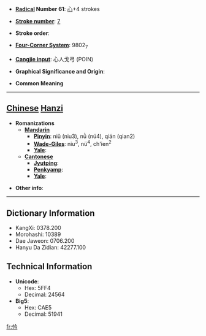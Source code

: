 * '''[[Wiktionary:Chinese radical index| Radical]] Number 61''': [[Wiktionary:Chinese radical index 心|心]]+4 strokes

* '''[[Wiktionary:Chinese total strokes index|Stroke number]]''': [[Wiktionary:Chinese total strokes index 7|7]]

* '''Stroke order''': 

* '''[[Wiktionary:Chinese four corner index|Four-Corner System]]''': 9802<sub>7</sub>

* '''[[Wiktionary:Chinese Cangjie index|Cangjie input]]''': 心人戈弓 (POIN)

* '''Graphical Significance and Origin''': 

* '''Common Meaning'''

----

== [[Chinese]] [[Hanzi]] ==

* '''Romanizations'''
** '''[[Mandarin]]'''
*** '''[[Pinyin]]''': niǔ (niu3), nǜ (nü4), qián (qian2)
*** '''[[Wade-Giles]]''': niu<sup>3</sup>, nü<sup>4</sup>, ch'ien<sup>2</sup>
*** '''[[Yale]]''': 
** '''[[Cantonese]]'''
*** '''[[Jyutping]]''':
*** '''[[Penkyamp]]''': 
*** '''[[Yale]]''': 

* '''Other info''': 

----

== Dictionary Information ==

* KangXi: 0378.200
* Morohashi: 10389
* Dae Jaweon: 0706.200
* Hanyu Da Zidian: 42277.100

== Technical Information ==

* '''Unicode''':
** Hex: 5FF4
** Decimal: 24564
* '''Big5''':
** Hex: CAE5
** Decimal: 51941

[[fr:忴]]